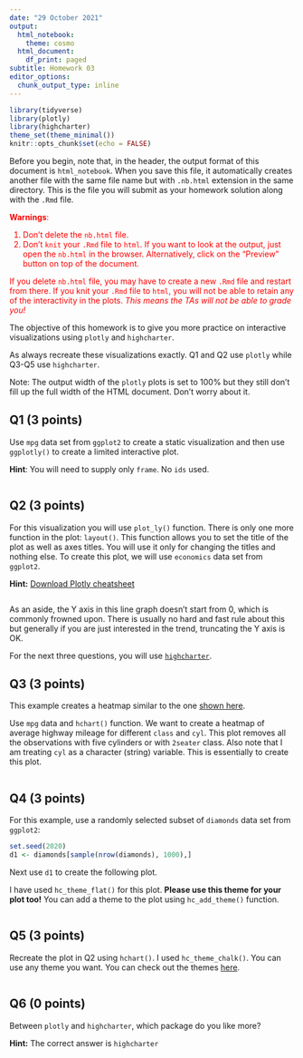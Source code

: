```yaml
---
date: "29 October 2021"
output:
  html_notebook:
    theme: cosmo
  html_document:
    df_print: paged
subtitle: Homework 03
editor_options:
  chunk_output_type: inline
---
```



```r

library(tidyverse)
library(plotly)
library(highcharter)
theme_set(theme_minimal())
knitr::opts_chunk$set(echo = FALSE)
```

Before you begin, note that, in the header, the output format of this document is `html_notebook`. When you save this file, it automatically creates another file with the same file name but with `.nb.html` extension in the same directory. This is the file you will submit as your homework solution along with the `.Rmd` file. 

<font color = "red"> 
**Warnings**: 

1) Don't delete the `nb.html` file. 
2) Don't `knit` your `.Rmd` file to `html`. If you want to look at the output, just open the `nb.html` in the browser. Alternatively, click on the "Preview" button on top of the document.

If you delete `nb.html` file, you may have to create a new `.Rmd` file and restart from there. If you knit your `.Rmd` file to `html`, you will not be able to retain any of the interactivity in the plots. *This means the TAs will not be able to grade you!*
</font>


The objective of this homework is to give you more practice on interactive visualizations using `plotly` and `highcharter`. 

As always recreate these visualizations exactly. Q1 and Q2 use `plotly` while Q3-Q5 use `highcharter`. 

Note: The output width of the `plotly` plots is set to 100% but they still don't fill up the full width of the HTML document. Don't worry about it.

## Q1 (3 points)

Use `mpg` data set from `ggplot2` to create a static visualization and then use `ggplotly()` to create a limited interactive plot.

**Hint**: You will need to supply only `frame`. No `ids` used.

```r

```


## Q2 (3 points)

For this visualization you will use `plot_ly()` function. There is only one more function in the plot: `layout()`. This function allows you to set the title of the plot as well as axes titles. You will use it only for changing the titles and nothing else.  To create this plot, we will use `economics` data set from `ggplot2`.

**Hint:** [Download Plotly cheatsheet](https://images.plot.ly/plotly-documentation/images/r_cheat_sheet.pdf)


```r


```

As an aside, the Y axis in this line graph doesn't start from 0, which is commonly frowned upon. There is usually no hard and fast rule about this but generally if you are just interested in the trend, truncating the Y axis is OK.


For the next three questions, you will use [`highcharter`](https://jkunst.com/highcharter/). 

## Q3 (3 points)
This example creates a heatmap similar to the one [shown here](https://jkunst.com/highcharter/articles/highcharter.html).

Use `mpg` data and `hchart()` function. We want to create a heatmap of average highway mileage for different `class` and `cyl`. This plot removes all the observations with five cylinders or with `2seater` class. Also note that I am treating `cyl` as a character (string) variable. This is essentially to create this plot.

```r


```

## Q4 (3 points)

For this example, use a randomly selected subset of `diamonds` data set from `ggplot2`:

```r
set.seed(2020)
d1 <- diamonds[sample(nrow(diamonds), 1000),]
```

Next use `d1` to create the following plot. 

I have used `hc_theme_flat()` for this plot. **Please use this theme for your plot too!**
You can add a theme to the plot using `hc_add_theme()` function.

```r

  
```


## Q5 (3 points)

Recreate the plot in Q2 using `hchart()`. I used `hc_theme_chalk()`. You can use any theme you want. You can check out the themes [here](https://jkunst.com/highcharter/articles/themes.html).

```r


```

## Q6 (0 points)

Between `plotly` and `highcharter`, which package do you like more? 

**Hint:** The correct answer is `highcharter` 
